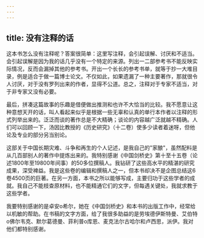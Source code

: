 ```yaml
---
---
---
```

title: 没有注释的话
---



这本书怎么没有注释呢？答案很简单：这里写注释，会引起误解、讨厌和不适当。会引起误解是因为我的话几乎没有一个特定的来源。列出一二部参考书不能反映实际情况，反而会漏掉其他的参考书。开出一个长长的参考书单，就等于抄一大堆目录，例是适合于做一篇博士论文。不仅如此，如果遗漏了一种主要著作，那就很令人讨厌，对于没有罗列出来的作者，显得不公道。总之，注释对于专家不适当，对于非专家又没有必要。

最后，拼凑这篇故事的乐趣是借便做出推测和也许不大恰当的比较。我不愿意让这种意想天开的话，叫人看起来似乎是根据一些无辜和认真的单行本作者以注释的形式列举出来的。泛泛而谈的著作总是不大精确；谈论的内容越广泛就越不精确。人们可以回顾一下，汤因比教授的《历史研究》（十二卷）使多少读者着迷呀，但他论及专业的部分另当别论。

这部关于中国长期灾难、斗争和再生的个人记述，是我自己的"家酿"，虽然配料是从几百部别人的著作中提炼出来的。我特别感谢《中国剑桥史》第十至十五卷（论述1800年至19800年间事）的50多位撰稿人。我钻研了这些高水平的精湛的研究成果，深受裨益。我是这些卷的编辑和撰稿人之一，但本书却决不是企图总结这6卷4500页的巨著。在另一方面，本书之所以能够写成，主要归功于这些学者的成就。我自己不能枝查原材料，也不能精通它们的文字，但每遇关键处，我就求教于这些学者。

我要特别感谢的是卓安o希尔，她在《中国剑桥史》和本书的出版工作中，经常给以机敏的帮助。在书稿的文字方面，给了我很多助益的是劳埃德伊斯特曼、艾伯特o佛尔韦克、默尔葛德曼、菲利普o库恩、麦克法尔古哈尔和卢西思，派伊。我对他们都特别感谢。
